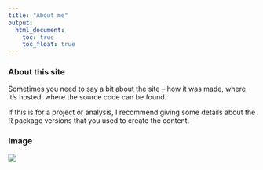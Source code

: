 ```yaml
---
title: "About me"
output: 
  html_document:
    toc: true
    toc_float: true
---
```



### About this site

Sometimes you need to say a bit about the site -- how it was made, where it's hosted, where the source code can be found. 

If this is for a project or analysis, I recommend giving some details about the R package versions that you used to create the content.

### Image
![](image/popo_cat.jpg)